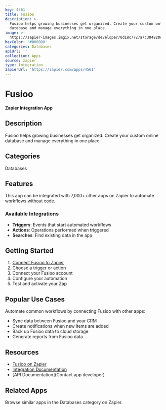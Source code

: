 ```yaml
---
key: 4561
title: Fusioo
description: >-
  Fusioo helps growing businesses get organized. Create your custom online
  database and manage everything in one place.
image: >-
  https://zapier-images.imgix.net/storage/developer/0d18c7727a7c304820c13289895d0e62.png?auto=format%2Ccompress&ixlib=python-3.0.0&q=50
hexColor: '#000000'
categories: Databases
apiUrl: ''
collection: Apps
source: zapier
type: Integration
zapierUrl: 'https://zapier.com/apps/4561'
---
```

# Fusioo

**Zapier Integration App**

## Description

Fusioo helps growing businesses get organized. Create your custom online database and manage everything in one place.

## Categories

Databases

## Features

This app can be integrated with 7,000+ other apps on Zapier to automate workflows without code.

### Available Integrations

- **Triggers**: Events that start automated workflows
- **Actions**: Operations performed when triggered
- **Searches**: Find existing data in the app

## Getting Started

1. [Connect Fusioo to Zapier](https://zapier.com/apps/4561)
2. Choose a trigger or action
3. Connect your Fusioo account
4. Configure your automation
5. Test and activate your Zap

## Popular Use Cases

Automate common workflows by connecting Fusioo with other apps:

- Sync data between Fusioo and your CRM
- Create notifications when new items are added
- Back up Fusioo data to cloud storage
- Generate reports from Fusioo data

## Resources

- [Fusioo on Zapier](https://zapier.com/apps/4561)
- [Integration Documentation](https://zapier.com/apps/4561/integrations)
- [API Documentation](Contact app developer)

## Related Apps

Browse similar apps in the Databases category on Zapier.
